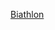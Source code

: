 {{year by category
| m = 2
| c = 0
| d = 0
| y = 2
| cat = 冬季兩項
| sortkey = 冬季兩項
| parent = 依年份劃分的冬季兩項
| subcat = 2002年體育
}}
{{Commonscat|2002 in biathlon}}
[[Category:2002年射擊運動|Biathlon]]
